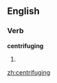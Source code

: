 
==English==

===Verb===
'''centrifuging'''

# {{present participle of|[[centrifuge]]}}

[[zh:centrifuging]]